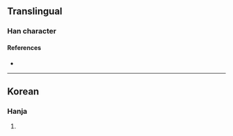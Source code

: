 {{character info/new}}
==Translingual==

===Han character===
{{Han char|rn=5|rad=乙|as=07|sn=8|four=10717|canj=MMRN|ids=⿱吾乙}}

====References====
* {{Han ref|kx=0084.201|dkj=|dj=|hdz=|uh=341A|ud=13338|bh=|bd=}}

----

==Korean==

===Hanja===
{{ko-hanja|hangeul=올|rv=ol|mr=ol|y=ol}}

# {{defn|lang=ko|sort=乙07}}